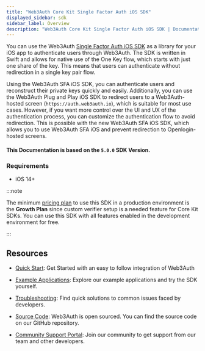 ```yaml
---
title: "Web3Auth Core Kit Single Factor Auth iOS SDK"
displayed_sidebar: sdk
sidebar_label: Overview
description: "Web3Auth Core Kit Single Factor Auth iOS SDK | Documentation - Web3Auth"
---
```


You can use the Web3Auth
[Single Factor Auth iOS SDK](https://github.com/Web3Auth/single-factor-auth-swift) as a library for
your iOS app to authenticate users through Web3Auth. The SDK is written in Swift and allows for
native use of the One Key flow, which starts with just one share of the key. This means that users
can authenticate without redirection in a single key pair flow.

Using the Web3Auth SFA iOS SDK, you can authenticate users and reconstruct their private keys
quickly and easily. Additionally, you can use the Web3Auth Plug and Play iOS SDK to redirect users
to a Web3Auth-hosted screen (`https://auth.web3auth.io`), which is suitable for most use cases.
However, if you want more control over the UI and UX of the authentication process, you can
customize the authentication flow to avoid redirection. This is possible with the new Web3Auth SFA
iOS SDK, which allows you to use Web3Auth SFA iOS and prevent redirection to Openlogin-hosted
screens.

#### This Documentation is based on the `5.0.0` SDK Version.

### Requirements

- iOS 14+

:::note

The minimum [pricing plan](https://web3auth.io/pricing.html) to use this SDK in a production
environment is the **Growth Plan** since custom verifier setup is a needed feature for Core Kit
SDKs. You can use this SDK with all features enabled in the development environment for free.

:::

## Resources

- [Quick Start](/quick-start?product=CORE_KIT&sdk=SFA_IOS&framework=IOS&stepIndex=0): Get Started
  with an easy to follow integration of Web3Auth

- [Example Applications](/examples?product=Core+Kit&sdk=Single+Factor+Auth+iOS+SDK): Explore our
  example applications and try the SDK yourself.

- [Troubleshooting](/troubleshooting): Find quick solutions to common issues faced by developers.

- [Source Code](https://github.com/Web3Auth/single-factor-auth-swift): Web3Auth is open sourced. You
  can find the source code on our GitHub repository.

- [Community Support Portal](https://web3auth.io/community/c/help-core-kit/sfa-ios-sdk/30): Join our
  community to get support from our team and other developers.
